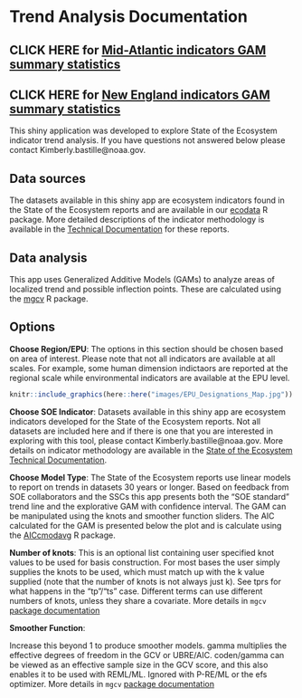 # Trend Analysis Documentation

## **CLICK HERE for [Mid-Atlantic indicators GAM summary statistics](https://noaa-edab.github.io/soetrends/stat_summary_MA)**

## **CLICK HERE for [New England indicators GAM summary statistics](https://noaa-edab.github.io/soetrends/stat_summary_NE)**

This shiny application was developed to explore State of the Ecosystem indicator trend analysis. If you have questions not answered below please contact Kimberly.bastille@noaa.gov.

## Data sources
The datasets available in this shiny app are ecosystem indicators found in the State of the Ecosystem reports and are available in our [ecodata](https://github.com/NOAA-EDAB/ecodata) R package. More detailed descriptions of the indicator methodology is available in the [Technical Documentation](https://noaa-edab.github.io/tech-doc/) for these reports. 

## Data analysis

This app uses Generalized Additive Models (GAMs) to analyze areas of localized trend and possible inflection points. These are calculated using the [mgcv](https://stat.ethz.ch/R-manual/R-devel/library/mgcv/html/gam.html) R package. 


## Options
**Choose Region/EPU**: The options in this section should be chosen based on area of interest. Please note that not all indicators are available at all scales. For example, some human dimension indictaors are reported at the regional scale while environmental indicators are available at the EPU level. 

```r
knitr::include_graphics(here::here("images/EPU_Designations_Map.jpg"))
```

**Choose SOE Indicator**: Datasets available in this shiny app are ecosystem indicators developed for the State of the Ecosystem reports. Not all datasets are included here and if there is one that you are interested in exploring with this tool, please contact Kimberly.bastille@noaa.gov. More details on indicator methodology are available in the [State of the Ecosystem Technical Documentation](https://noaa-edab.github.io/tech-doc/). 

**Choose Model Type**: The State of the Ecosystem reports use linear models to report on trends in datasets 30 years or longer. Based on feedback from SOE collaborators and the SSCs this app presents both the "SOE standard" trend line and the explorative GAM with confidence interval. The GAM can be manipulated using the knots and smoother function sliders. The AIC calculated for the GAM is presented below the plot and is calculate using the [AICcmodavg](https://www.rdocumentation.org/packages/AICcmodavg/versions/2.3-1/topics/AICcmodavg-package) R package. 

**Number of knots**: 
This is an optional list containing user specified knot values to be used for basis construction. For most bases the user simply supplies the knots to be used, which must match up with the k value supplied (note that the number of knots is not always just k). See tprs for what happens in the "tp"/"ts" case. Different terms can use different numbers of knots, unless they share a covariate. More details in `mgcv` [package documentation](https://www.rdocumentation.org/packages/mgcv/versions/1.8-35/topics/gam)

**Smoother Function**:

Increase this beyond 1 to produce smoother models. gamma multiplies the effective degrees of freedom in the GCV or UBRE/AIC. coden/gamma can be viewed as an effective sample size in the GCV score, and this also enables it to be used with REML/ML. Ignored with P-RE/ML or the efs optimizer. More details in `mgcv` [package documentation](https://www.rdocumentation.org/packages/mgcv/versions/1.8-35/topics/gam)



